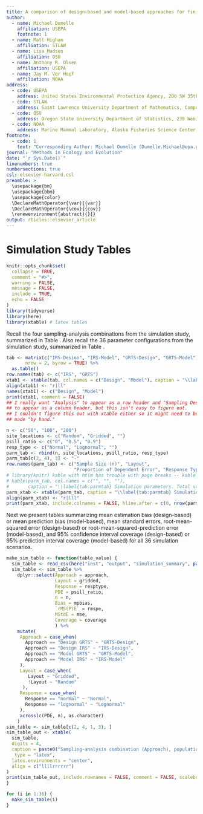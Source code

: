 ```yaml
---
title: A comparison of design-based and model-based approaches for finite population spatial data -- Supporting Information.
author:
  - name: Michael Dumelle
    affiliation: USEPA
    footnote: 1
  - name: Matt Higham
    affiliation: STLAW
  - name: Lisa Madsen
    affiliation: OSU
  - name: Anthony R. Olsen
    affiliation: USEPA
  - name: Jay M. Ver Hoef
    affiliation: NOAA
address:
  - code: USEPA
    address: United States Environmental Protection Agency, 200 SW 35th St, Corvallis, Oregon, 97333
  - code: STLAW
    address: Saint Lawrence University Department of Mathematics, Computer Science, and Statistics, 23 Romoda Drive, Canton, New York, 13617
  - code: OSU
    address: Oregon State University Department of Statistics, 239 Weniger Hall, Corvallis, Oregon, 97331
  - code: NOAA
    address: Marine Mammal Laboratory, Alaska Fisheries Science Center, National Oceanic and Atmospheric Administration, Seattle, Washington, 98115
footnote:
  - code: 1
    text: "Corresponding Author: Michael Dumelle (Dumelle.Michael@epa.gov)"
journal: "Methods in Ecology and Evolution"
date: "`r Sys.Date()`"
linenumbers: true
numbersections: true
csl: elsevier-harvard.csl
preamble: >
  \usepackage{bm}
  \usepackage{bbm}
  \usepackage{color}
  \DeclareMathOperator{\var}{{var}}
  \DeclareMathOperator{\cov}{{cov}}
  \renewenvironment{abstract}{}{}
output: rticles::elsevier_article
---
```


# Simulation Study Tables {#sec:simtabs}

```r
knitr::opts_chunk$set(
  collapse = TRUE,
  comment = "#>", 
  warning = FALSE, 
  message = FALSE,
  include = TRUE, 
  echo = FALSE
)
library(tidyverse)
library(here)
library(xtable) # latex tables
```

Recall the four sampling-analysis combinations from the simulation study, summarized in Table \ref{tab:designanalysis}. Also recall the 36 parameter configurations from the simulation study, summarized in Table \ref{tab:parmtab}.

```r
tab <- matrix(c("IRS-Design", "IRS-Model", "GRTS-Design", "GRTS-Model"),
       nrow = 2, byrow = TRUE) %>%
  as.table()
row.names(tab) <- c("IRS", "GRTS")
xtab1 <- xtable(tab, col.names = c("Design", "Model"), caption = "\\label{tab:designanalysis} Sampling-analysis combinations in the simulation study. The rows give the two types of sampling designs and the columns give the two types of analyses.")
align(xtab1) <- "r|ll"
names(xtab1) <- c("Design", "Model")
print(xtab1, comment = FALSE)
## I really want "Analysis" to appear as a row header and "Sampling Design" 
## to appear as a column header, but this isn't easy to figure out.
## I couldn't figure this out with xtable either so it might need to be
## made "by hand."
```


```r
n <- c("50", "100", "200")
site_locations <- c("Random", "Gridded", "")
psill_ratio <- c("0", "0.5", "0.9")
resp_type <- c("Normal", "Lognormal", "")
parm_tab <- rbind(n, site_locations, psill_ratio, resp_type)
parm_tab[c(2, 4), 3] <- "-"
row.names(parm_tab) <- c("Sample Size (n)", "Layout", 
                         "Proportion of Dependent Error", "Response Type")
# library(knitr) kable with htlm has trouble with page breaks -- kable with latex harder for me than xtable
# kable(parm_tab, col.names = c("", "", ""),
#       caption = "\\label{tab:parmtab} Simulation parameters. Total variability for all scenarios was 2 so that the partial sill was 0, 1, or 1.8.")
parm_xtab <- xtable(parm_tab, caption = "\\label{tab:parmtab} Simulation scenario options. All combinations of sample size, location layout, response type, and proportion of dependent random error composed the 36 simulation scenarios. In each simualtion scenario, the total variance was 2.")
align(parm_xtab) <- "r|lll"
print(parm_xtab, include.colnames = FALSE, hline.after = c(0, nrow(parm_xtab)), comment = FALSE)
```

Next we present tables summarizing mean estimation bias (design-based) or mean prediction bias (model-based), mean standard errors, root-mean-squared error (design-based) or root-mean-squared-prediction error (model-based), and 95% confidence interval coverage (design-based) or 95% prediction interval coverage (model-based) for all 36 simulation scenarios.
```r
make_sim_table <- function(table_value) {
  sim_table <- read_csv(here("inst", "output", "simulation_summary", paste0("allsims", table_value, ".csv")))
  sim_table <- sim_table %>%
    dplyr::select(Approach = approach,
                  Layout = gridded,
                  Response = resptype,
                  PDE = psill_ratio,
                  n = n,
                  Bias = mpbias,
                  `rMS(P)E` = rmspe,
                  MStdE = mse,
                  Coverage = coverage
                  ) %>%
    mutate(
     Approach = case_when(
       Approach == "Design GRTS" ~ "GRTS-Design",
       Approach == "Design IRS" ~ "IRS-Design",
       Approach == "Model GRTS" ~ "GRTS-Model",
       Approach == "Model IRS" ~ "IRS-Model"
     ),
     Layout = case_when(
        Layout ~ "Gridded",
        !Layout ~ "Random"
      ),
     Response = case_when(
       Response == "normal" ~ "Normal",
       Response == "lognormal" ~ "Lognormal"
     ),
     across(c(PDE, n), as.character)
    )
sim_table <- sim_table[c(2, 4, 1, 3), ]
sim_table_out <- xtable(
  sim_table,
  digits = 4,
  caption = paste0("Sampling-analysis combination (Approach), population layout (Layout), response type (Response), proportion of dependent random error (PDE), sample size (n), mean (prediction) bias (Bias), root-mean-squared-(prediction) error (rMS(P)E), mean standard error (MStdE), and 95\\% interval coverage (Coverage) in simulation scenario ", table_value, "."),
   type = "latex",
  latex.environments = "center",
  align = c("llllrrrrrr")
)
print(sim_table_out, include.rownames = FALSE, comment = FALSE, scalebox = "0.8")
}
```

```r
for (i in 1:36) {
  make_sim_table(i)
}
```
